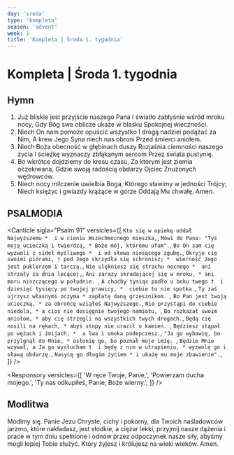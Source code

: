 ```yaml
---
day: 'sroda'
type: 'kompleta'
season: 'advent'
week: 1
title: 'Kompleta | Środa 1. tygodnia'
---
```


# Kompleta | Środa 1. tygodnia

<OpeningVersicle />

<ExaminationOfConscience />

## Hymn

1. Już bliskie jest przyjście naszego Pana
   I światło zabłyśnie wśród mroku nocy,
   Gdy Bóg swe oblicze ukaże w blasku
   Spokojnej wieczności.
2. Niech On nam pomoże opuścić wszystko
   I drogą nadziei podążać za Nim,
   A krew Jego Syna niech nas obroni
   Przed śmierci aniołem.
3. Niech Boża obecność w głębinach duszy
   Rozjaśnia ciemności naszego życia
   I ścieżkę wyznaczy zbłąkanym sercom
   Przez świata pustynię.
4. Bo wkrótce dojdziemy do kresu czasu,
   Za którym jest ziemia oczekiwana,
   Gdzie swoją radością obdarzy Ojciec
   Znużonych wędrowców.
5. Niech nocy milczenie uwielbia Boga,
   Którego sławimy w jedności Trójcy;
   Niech księżyc i gwiazdy krążące w górze
   Oddają Mu chwałę. Amen.

## PSALMODIA

<Canticle
  sigla="Psalm 91"
  versicles={[
    `Kto się w opiekę oddał Najwyższemu * 
i w cieniu Wszechmocnego mieszka,`,
    `Mówi do Pana: "Tyś moją ucieczką i twierdzą, *
Boże mój, któremu ufam".`,
    `Bo On sam cię wyzwoli z sideł myśliwego * 
i od słowa niosącego zgubę.`,
    `Okryje cię swoimi piórami, †
pod Jego skrzydła się schronisz; * 
wierność Jego jest puklerzem i tarczą.`,
    `Nie ulękniesz się strachu nocnego * 
ani strzały za dnia lecącej,`,
    `Ani zarazy skradającej się w mroku, *
ani moru niszczącego w południe. `,
    `A choćby tysiąc padło u boku twego † 
i dziesięć tysięcy po twojej prawicy, * 
ciebie to nie spotka.`,
    `Ty zaś ujrzysz własnymi oczyma *
zapłatę daną grzesznikom. `,
    `Bo Pan jest twoją ucieczką, *
za obrońcę wziąłeś Najwyższego.`,
    `Nie przystąpi do ciebie niedola, *
a cios nie dosięgnie twojego namiotu, `,
    `Bo rozkazał swoim aniołom, *
aby cię strzegli na wszystkich twych drogach.`,
    `Będą cię nosili na rękach, *
abyś stopy nie uraził o kamień. `,
    `Będziesz stąpał po wężach i żmijach, * 
a lwa i smoka podepczesz.`,
    `"Ja go wybawię, bo przylgnął do Mnie, *
osłonię go, bo poznał moje imię. `,
    `Będzie Mnie wzywał, a Ja go wysłucham † 
i będę z nim w utrapieniu, *
wyzwolę go i sławą obdarzę.`,
    `Nasycę go długim życiem *
i ukażę mu moje zbawienie".`,
  ]}
/>

<Passage
  sigla="Ef 4, 26-27"
  passage="Nie grzeszcie; niech słońce nie zachodzi nad waszym gniewem i nie dawajcie miejsca diabłu."
/>

<Responsory
  versicles={[
    'W ręce Twoje, Panie,',
    'Powierzam ducha mojego.',
    'Ty nas odkupiłeś, Panie, Boże wierny.',
  ]}
/>

<NuncDimittis variant={1} />

## Modlitwa

Módlmy się. Panie Jezu Chryste, cichy i pokorny, dla Twoich naśladowców jarzmo, które nakładasz, jest słodkie, a ciężar lekki, przyjmij nasze dążenia i prace w tym dniu spełnione i odnów przez odpoczynek nasze siły, abyśmy mogli lepiej Tobie służyć. Który żyjesz i królujesz na wieki wieków. Amen.

<ComplineBlessingAndConcludingVersicle variant={1} />
